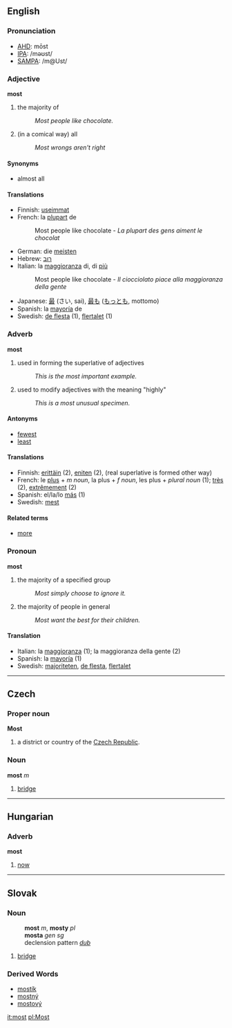 ==English==
===Pronunciation===
*[[w:AHD|AHD]]: mōst
*[[w:IPA|IPA]]: /məʊst/
*[[w:SAMPA|SAMPA]]: /m@Ust/

===Adjective===
'''most'''
#the majority of
#: ''Most people like chocolate.''
#(in a comical way) all
#: ''Most wrongs aren't right''

====Synonyms====
*almost all

====Translations====
*Finnish: [[useimmat]]
*French: la [[plupart]] de
*:Most people like chocolate - ''La plupart des gens aiment le chocolat''
*German: die [[meisten]]
*Hebrew: [[רוב]]
*Italian: la [[maggioranza]] di, di [[più]]
*:Most people like chocolate - ''Il ciocciolato piace alla maggioranza della gente''
*Japanese: [[最]] (さい, sai), [[最も]] ([[もっとも]], mottomo)
*Spanish: la [[mayoría]] de
*Swedish: [[de flesta]] (1), [[flertalet]] (1)

===Adverb===
'''most'''
#used in forming the superlative of adjectives
#: ''This is the most important example.''
#used to modify adjectives with the meaning "highly"
#: ''This is a most unusual specimen.''

====Antonyms====
*[[fewest]]
*[[least]]

====Translations====
*Finnish: [[erittäin]] (2), [[eniten]] (2), (real superlative is formed other way)
*French: le [[plus#French|plus]] + ''m noun'', la plus + ''f noun'', les plus + ''plural noun'' (1); [[très]] (2), [[extrêmement]] (2)
*Spanish: el/la/lo [[más]] (1)
*Swedish: [[mest]]

====Related terms====
*[[more]]

===Pronoun===
'''most'''
#the majority of a specified group
#:''Most simply choose to ignore it.''
#the majority of people in general
#:''Most want the best for their children.''

====Translation====
*Italian: la [[maggioranza]] (1); la maggioranza della gente (2)
*Spanish: la [[mayoría]] (1)
*Swedish: [[majoriteten]], [[de flesta]], [[flertalet]]

----
==Czech==
===Proper noun===
'''Most'''

# a district or country of the [[Czech Republic]].

===Noun===
'''most''' ''m''

# [[bridge]]

----

==Hungarian==
===Adverb===
'''most'''

# [[now]]

----
== Slovak ==
=== Noun ===
:'''most''' ''m'', '''mosty''' ''pl''
:'''mosta''' ''gen sg''
:declension pattern ''[[Slovak declension pattern dub|dub]]''
# [[bridge]]
=== Derived Words ===
* [[mostík]]
* [[mostný]]
* [[mostový]]

[[it:most]]
[[pl:Most]]